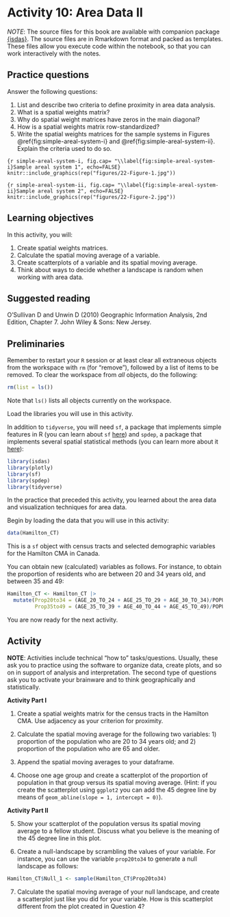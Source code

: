 # Activity 10: Area Data II

*NOTE*: The source files for this book are available with companion package [{isdas}](https://paezha.github.io/isdas/). The source files are in Rmarkdown format and packed as templates. These files allow you execute code within the notebook, so that you can work interactively with the notes. 

## Practice questions

Answer the following questions:

1. List and describe two criteria to define proximity in area data analysis.
2. What is a spatial weights matrix?
3. Why do spatial weight matrices have zeros in the main diagonal?
4. How is a spatial weights matrix row-standardized?
4. Write the spatial weights matrices for the sample systems in Figures \@ref{fig:simple-areal-system-i} and \@ref{fig:simple-areal-system-ii}. Explain the criteria used to do so.

```{r simple-areal-system-i, fig.cap= "\\label{fig:simple-areal-system-i}Sample areal system 1", echo=FALSE}
knitr::include_graphics(rep("figures/22-Figure-1.jpg"))
```

```{r simple-areal-system-ii, fig.cap= "\\label{fig:simple-areal-system-ii}Sample areal system 2", echo=FALSE}
knitr::include_graphics(rep("figures/22-Figure-2.jpg"))
```

## Learning objectives

In this activity, you will:

1. Create spatial weights matrices.
2. Calculate the spatial moving average of a variable.
2. Create scatterplots of a variable and its spatial moving average.
3. Think about ways to decide whether a landscape is random when working with area data.

## Suggested reading

O'Sullivan D and Unwin D (2010) Geographic Information Analysis, 2nd Edition, Chapter 7. John Wiley & Sons: New Jersey.

## Preliminaries

Remember to restart your `R` session or at least clear all extraneous objects from the workspace with `rm` (for "remove"), followed by a list of items to be removed. To clear the workspace from _all_ objects, do the following:
```r
rm(list = ls())
```

Note that `ls()` lists all objects currently on the workspace.

Load the libraries you will use in this activity. 

In addition to `tidyverse`, you will need `sf`, a package that implements simple features in R (you can learn about `sf` [here](https://cran.r-project.org/web/packages/sf/vignettes/sf1.html)) and `spdep`, a package that implements several spatial statistical methods (you can learn more about it [here](https://cran.r-project.org/web/packages/spdep/index.html)):
```r
library(isdas)
library(plotly)
library(sf)
library(spdep)
library(tidyverse)
```

In the practice that preceded this activity, you learned about the area data and visualization techniques for area data.

Begin by loading the data that you will use in this activity:
```r
data(Hamilton_CT)
```

This is a `sf` object with census tracts and selected demographic variables for the Hamilton CMA in Canada.

You can obtain new (calculated) variables as follows. For instance, to obtain the proportion of residents who are between 20 and 34 years old, and between 35 and 49:
```r
Hamilton_CT <- Hamilton_CT |>
  mutate(Prop20to34 = (AGE_20_TO_24 + AGE_25_TO_29 + AGE_30_TO_34)/POPULATION,
         Prop35to49 = (AGE_35_TO_39 + AGE_40_TO_44 + AGE_45_TO_49)/POPULATION)
```

You are now ready for the next activity.

## Activity

**NOTE**: Activities include technical "how to" tasks/questions. Usually, these ask you to practice using the software to organize data, create plots, and so on in support of analysis and interpretation. The second type of questions ask you to activate your brainware and to think geographically and statistically.

::: {.infobox .software data-latex="{software}"}
**Activity Part I**
:::

1. Create a spatial weights matrix for the census tracts in the Hamilton CMA. Use adjacency as your criterion for proximity.

2. Calculate the spatial moving average for the following two variables: 1) proportion of the population who are 20 to 34 years old; and 2) proportion of the population who are 65 and older.

3. Append the spatial moving averages to your dataframe.

4. Choose one age group and create a scatterplot of the proportion of population in that group versus its spatial moving average. (Hint: if you create the scatterplot using `ggplot2` you can add the 45 degree line by means of `geom_abline(slope = 1, intercept = 0)`).

::: {.infobox .brainware data-latex="{brainware}"}
**Activity Part II**
:::

5. Show your scatterplot of the population versus its spatial moving average to a fellow student. Discuss what you believe is the meaning of the 45 degree line in this plot.

6. Create a null-landscape by scrambling the values of your variable. For instance, you can use the variable `prop20to34` to generate a null landscape as follows:

```r
Hamilton_CT$Null_1 <- sample(Hamilton_CT$Prop20to34)
```

7. Calculate the spatial moving average of your null landscape, and create a scatterplot just like you did for your variable. How is this scatterplot different from the plot created in Question 4?
